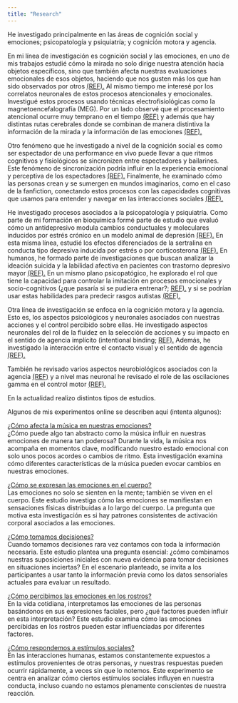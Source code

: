 ```yaml
---
title: "Research"
---
```


He investigado principalmente en las áreas de cognición social y emociones; psicopatología y psiquiatría; y cognición motora y agencia. 


En mi línea de investigación es cognición social y las emociones, en uno de mis trabajos estudié cómo la mirada no solo dirige nuestra atención hacia objetos específicos, sino que también afecta nuestras evaluaciones emocionales de esos objetos, haciendo que nos gusten más los que han sido observados por otros 
<a href="https://doi.org/10.1080/02699931.2014.919899" target="_blank">(REF).</a> Al mismo tiempo me interesé por los correlatos neuronales de estos procesos atencionales y emocionales. Investigué estos procesos usando técnicas electrofisiológicas como la magnetoencefalografía (MEG). Por un lado observé que el procesamiento atencional ocurre muy temprano en el tiempo <a href="https://doi.org/10.1016/j.neuropsychologia.2017.12.029" target="_blank">(REF)</a> y además que hay distintas rutas cerebrales donde se combinan de manera distintiva la información de la mirada y la información de las emociones <a href="https://doi.org/10.1093/scan/nss141" target="_blank">(REF).</a>

Otro fenómeno que he investigado a nivel de la cognición social es como ser espectador de una performance en vivo puede llevar a que ritmos cognitivos y fisiológicos se sincronizen entre espectadores y bailarines. Este fenómeno de sincronización podría influir en la experiencia emocional y perceptiva de los espectadores <a href="https://doi.org/10.3389/fnhum.2015.00179" target="_blank">(REF).</a> Finalmente, he examinado cómo las personas crean y se sumergen en mundos imaginarios, como en el caso de la fanfiction, conectando estos procesos con las capacidades cognitivas que usamos para entender y navegar en las interacciones sociales <a href="https://doi.org/10.1017/S0140525X21002235" target="_blank">(REF).</a>

He investigado procesos asociados a la psicopatología y psiquiatría. Como parte de mi formación en bioquímica formé parte de estudio que evaluó cómo un antidepresivo modula cambios conductuales y moleculares inducidos por estrés crónico en un modelo animal de depresión <a href="https://doi.org/10.1097/FBP.0b013e32832c70d9" target="_blank">(REF).</a> En esta misma línea, estudié los efectos diferenciados de la sertralina en conducta tipo depresiva inducida por estrés o por corticosterona <a href="https://doi.org/10.1016/j.pbb.2010.08.001" target="_blank">(REF).</a> En humanos, he formado parte de investigaciones que buscan analizar la ideación suicida y la labilidad afectiva en pacientes con trastorno depresivo mayor <a href="https://doi.org/10.1016/j.jad.2020.04.004" target="_blank">(REF).</a> En un mismo plano psicopatógico, he explorado el rol que tiene la capacidad para controlar la imitación en procesos emocionales y socio-cognitivos (¿que pasaría si se pudiera entrenar?; <a href="https://doi.org/10.1037/emo0001442" target="_blank">REF).</a> y si se podrían usar estas habilidades para predecir rasgos autistas <a href="https://doi.org/10.1016/j.actpsy.2023.104056" target="_blank">(REF).</a>


Otra línea de investigación se enfoca en la cognición motora y la agencia. Esto es, los aspectos psicológicos y neuronales asociados con nuestras acciones y el control percibido sobre ellas. He investigado aspectos neuronales del rol de la fluidez en la selección de acciones y su impacto en el sentido de agencia implícito (intentional binding; <a href="https://doi.org/10.1016/j.cortex.2020.01.013" target="_blank">REF).</a> Además, he investigado la interacción entre el contacto visual y el sentido de agencia <a href="https://doi.org/10.1016/j.concog.2019.102794" target="_blank">(REF).</a>

También he revisado varios aspectos neurobiológicos asociados con la agencia <a href="https://ojs.uc.cl/index.php/psykhe/article/view/42093" target="_blank">(REF)</a> y a nivel mas neuronal he revisado el role de las oscilaciones gamma en el control motor <a href="https://doi.org/10.3389/fnhum.2021.787157" target="_blank">(REF).</a>

En la actualidad realizo distintos tipos de estudios.


Algunos de mis experimentos online se describen aquí (intenta algunos):

<a href="https://ayq5whrkjb.cognition.run" target="_blank">¿Cómo afecta la música en nuestras emociones?</a> \
¿Cómo puede algo tan abstracto como la música influir en nuestras emociones de manera tan poderosa? Durante la vida, la música nos acompaña en momentos clave, modificando nuestro estado emocional con solo unos pocos acordes o cambios de ritmo. Esta investigación examina cómo diferentes características de la música pueden evocar cambios en nuestras emociones.

<a href="https://2nowtl2igi.cognition.run" target="_blank">¿Cómo se expresan las emociones en el cuerpo?</a> \
Las emociones no solo se sienten en la mente; también se viven en el cuerpo. Este estudio investiga cómo las emociones se manifiestan en sensaciones físicas distribuidas a lo largo del cuerpo. La pregunta que motiva esta investigación es si hay patrones consistentes de activación corporal asociados a las emociones.

<a href="https://cdprtxiob2.cognition.run" target="_blank">¿Cómo tomamos decisiones?</a> \
Cuando tomamos decisiones rara vez contamos con toda la información necesaria. Este estudio plantea una pregunta esencial: ¿cómo combinamos nuestras suposiciones iniciales con nueva evidencia para tomar decisiones en situaciones inciertas? En el escenario planteado, se invita a los participantes a usar tanto la información previa como los datos sensoriales actuales para evaluar un resultado.

<a href="https://oiaiuaylos.cognition.run" target="_blank">¿Cómo percibimos las emociones en los rostros?</a> \
En la vida cotidiana, interpretamos las emociones de las personas basándonos en sus expresiones faciales, pero ¿qué factores pueden influir en esta interpretación? Este estudio examina cómo las emociones percibidas en los rostros pueden estar influenciadas por diferentes factores.

<a href="https://efhgseqwcc.cognition.run/" target="_blank">¿Cómo respondemos a estímulos sociales?</a> \
En las interacciones humanas, estamos constantemente expuestos a estímulos provenientes de otras personas, y nuestras respuestas pueden ocurrir rápidamente, a veces sin que lo notemos. Este experimento se centra en analizar cómo ciertos estímulos sociales influyen en nuestra conducta, incluso cuando no estamos plenamente conscientes de nuestra reacción. 
